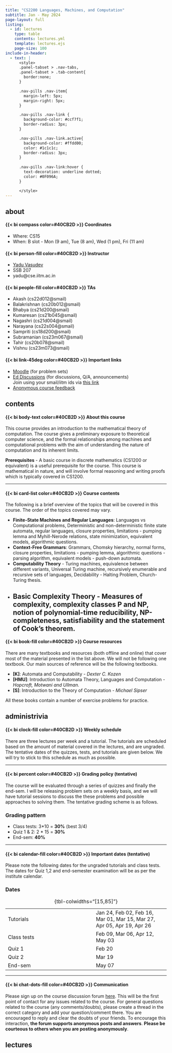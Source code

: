 ```yaml
---
title: "CS2200 Languages, Machines, and Computation"
subtitle: Jan - May 2024
page-layout: full
listing:
  - id: lectures
    type: table
    contents: lectures.yml
    template: lectures.ejs
    page-size: 100
include-in-header: 
  - text: |
      <style>
      .panel-tabset > .nav-tabs,
      .panel-tabset > .tab-content{
        border:none;
      }

      .nav-pills .nav-item{
        margin-left: 5px;
        margin-right: 5px;
      }

      .nav-pills .nav-link {
        background-color: #ccf7f1;
        border-radius: 3px;
      }

      .nav-pills .nav-link.active{
        background-color: #ffdd00; 
        color: #1c1c1c;
        border-radius: 3px;
      }
      
      .nav-pills .nav-link:hover {
        text-decoration: underline dotted;
        color: #0F096A;
      }

      </style>
---
```


::: nav-pills
::: panel-tabset

## about

::: {.grid}

::: {.g-col-6}

####  {{< bi compass color=#40CB2D >}} Coordinates

- Where: CS15
- When: B slot - Mon (9 am), Tue (8 am), Wed (1 pm), Fri (11 am)


#### {{< bi person-fill color=#40CB2D >}} Instructor
- [Yadu Vasudev](https://yaduvasudev.github.io/)
- SSB 207
- yadu@cse.iitm.ac.in

#### {{< bi people-fill color=#40CB2D >}} TAs

- Akash (cs22d012@smail)
- Balakrishnan (cs20b012@smail)
- Bhabya (cs21d200@smail)
- Kumaresan (cs21b045@smail)
- Nagashri (cs21d004@smail)
- Narayana (cs22s004@smail)
- Sampriti (cs18d200@smail)
- Subramanian (cs23m067@smail)
- Tahir (cs20b078@smail)
- Vishnu (cs23m073@smail)

:::

::: {.g-col-6}

#### {{< bi link-45deg color=#40CB2D >}} Important links

- [Moodle](https://coursesnew.iitm.ac.in/course/view.php?id=3573) (for problem sets)
- [Ed Discussions](https://edstem.org/us/courses/53487/discussion/) (for discussions, Q/A, announcements) \
  Join using your smail/iitm ids via [this link](https://edstem.org/us/join/TNAbRy)
- [Anonymous course feedback](https://forms.gle/iQCTdLpom2RgTdea7)

:::

:::


## contents

::: {.grid}

::: {.g-col-10}

#### {{< bi body-text color=#40CB2D >}} About this course

This course provides an introduction to the mathematical theory of computation. The course gives a preliminary exposure to theoretical computer science, and the formal relationships among machines and computational problems with the aim of understanding the nature of computation and its inherent limits.

**Prerequisites** - A basic course in discrete mathematics (CS1200 or equivalent) is a useful prerequisite for the course. This course is mathematical in nature, and will involve formal reasoning and writing proofs which is typically covered in CS1200. 

---

#### {{< bi card-list color=#40CB2D >}} Course contents

The following is a brief overview of the topics that will be covered in this course. The order of the topics covered may vary.

- **Finite-State Machines and Regular Languages**: Languages vs Computational problems, Deterministic and non-deterministic finite state automata, regular languages, closure properties, limitations - pumping lemma and Myhill-Nerode relations, state minimization, equivalent models, algorithmic questions.
- **Context-Free Grammars**: Grammars, Chomsky hierarchy, normal forms, closure properties, limitations - pumping lemma, algorithmic questions - parsing algorithm, equivalent models - push-down automata.
- **Computability Theory** - Turing machines, equivalence between different variants, Universal Turing machine, recursively enumerable and recursive sets of languages, Decidability - Halting Problem, Church-Turing thesis.
- **Basic Complexity Theory** - Measures of complexity, complexity classes P and NP, notion of polynomial-time reducibility, NP-completeness, satisfiability and the statement of Cook's theorem.
---

#### {{< bi book-fill color=#40CB2D >}} Course resources

There are many textbooks and resources (both offline and online) that cover most of the material presented in the list above. We will not be following one textbook. Our main sources of reference will be the following textbooks.

- **[K]**: Automata and Computability - *Dexter C. Kozen*
- **[HMU]**: Introduction to Automata Theory, Languages and Computation - *Hopcroft, Motwani and Ullman.*
- **[S]**: Introduction to the Theory of Computation - *Michael Sipser*

All these books contain a number of exercise problems for practice.

:::

:::

## administrivia

::: {.grid}

::: {.g-col-10}

#### {{< bi clock-fill color=#40CB2D >}} Weekly schedule

There are three lectures per week and a tutorial. The tutorials are scheduled based on the amount of material covered in the lectures, and are ungraded. The tentative dates of the quizzes, tests, and tutorials are given below. We will try to stick to this schedule as much as possible.

---

#### {{< bi percent color=#40CB2D >}} Grading policy (tentative)

The course will be evaluated through a series of quizzes and finally the end-sem. I will be releasing problem sets on a weekly basis, and we will have tutorial sessions to discuss the these problems and possible approaches to solving them. The tentative grading scheme is as follows.


::: {.callout-tip appearance="simple"}

### Grading pattern

- Class tests: 3*10 = **30%** (best 3/4)
- Quiz 1 & 2: 2 * 15 = **30%**
- End-sem: **40%**

:::

---

#### {{< bi calendar-fill color=#40CB2D >}} Important dates (tentative)

Please note the following dates for the ungraded tutorials and class tests. The dates for Quiz 1,2 and end-semester examination will be as per the institute calendar.


::: {.callout-tip appearance="simple"}

### Dates

|      |     |
|------|-----|
| Tutorials | Jan 24, Feb 02, Feb 16, Mar 01, Mar 15, Mar 27, Apr 05, Apr 19, Apr 26|
| Class tests | Feb 09, Mar 06, Apr 12, May 03 |
| Quiz 1 | Feb 20 |
| Quiz 2 | Mar 19 |
| End-sem | May 07 |

: {tbl-colwidths="[15,85]"}
      
::: 

---

#### {{< bi chat-dots-fill color=#40CB2D >}} Communication

Please sign up on the course discussion forum [here](https://edstem.org/us/join/TNAbRy). This will be the first point of contact for any issues related to the course. For general questions related to the course (any comments/doubts), please create a thread in the correct category and add your question/comment there. You are encouraged to reply and clear the doubts of your friends. To encourage this interaction, **the forum supports anonymous posts and answers**. **Please be courteous to others when you are posting anonymously**.

:::

:::

## lectures

::: {#lectures}


:::

:::

:::

